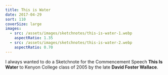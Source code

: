 ```yaml
---
title: This is Water
date: 2017-04-29
sort: 110
coverSize: large
images:
  - src: /assets/images/sketchnotes/this-is-water-1.webp
    aspectRatio: 1.35
  - src: /assets/images/sketchnotes/this-is-water-2.webp
    aspectRatio: 0.70
---
```


I always wanted to do a Sketchnote for the Commencement Speech **This Is Water** to Kenyon College class of 2005 by the late **David Foster Wallace**.
